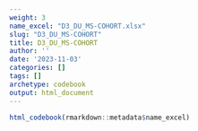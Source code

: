 ```yaml
---
weight: 3
name_excel: "D3_DU_MS-COHORT.xlsx"
slug: "D3_DU_MS-COHORT"
title: D3_DU_MS-COHORT
author: ''
date: '2023-11-03'
categories: []
tags: []
archetype: codebook
output: html_document
---
```


```r
html_codebook(rmarkdown::metadata$name_excel)
```
